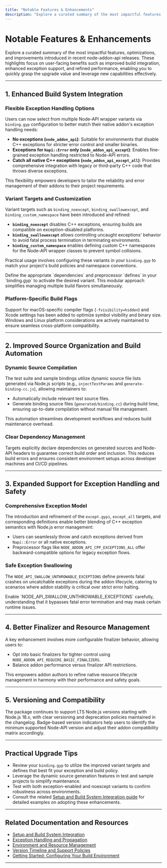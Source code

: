 ```yaml
---
title: "Notable Features & Enhancements"
description: "Explore a curated summary of the most impactful features, optimizations, and improvements introduced in recent releases. This helps users identify upgrade value and leverage new capabilities without having to parse each entry in the raw changelog."
---
```


# Notable Features & Enhancements

Explore a curated summary of the most impactful features, optimizations, and improvements introduced in recent node-addon-api releases. These highlights focus on user-facing benefits such as improved build integration, enhanced exception support, and refined performance, enabling you to quickly grasp the upgrade value and leverage new capabilities effectively.

---

## 1. Enhanced Build System Integration

### Flexible Exception Handling Options
Users can now select from multiple Node-API wrapper variants via `binding.gyp` configuration to better match their native addon's exception handling needs:
- **No exceptions (`node_addon_api`)**: Suitable for environments that disable C++ exceptions for stricter error control and smaller binaries.
- **Exceptions for `Napi::Error` only (`node_addon_api_except`)**: Enables fine-grained exception handling restricted to Node-API errors.
- **Catch all native C++ exceptions (`node_addon_api_except_all`)**: Provides comprehensive integration with legacy or third-party C++ code that throws diverse exceptions.

This flexibility empowers developers to tailor the reliability and error management of their addons to their project requirements.

### Variant Targets and Customization
Variant targets such as `binding_noexcept`, `binding_swallowexcept`, and `binding_custom_namespace` have been introduced and refined:
- **`binding_noexcept`** disables C++ exceptions, ensuring builds are compatible on exception-disabled platforms.
- **`binding_swallowexcept`** allows controlling uncaught exceptions' behavior to avoid fatal process termination in terminating environments.
- **`binding_custom_namespace`** enables defining custom C++ namespaces for the Node-API wrapper classes to prevent symbol collisions.

Practical usage involves configuring these variants in your `binding.gyp` to match your project's build policies and namespace conventions.

<Tip>
Define the appropriate `dependencies` and preprocessor `defines` in your `binding.gyp` to activate the desired variant. This modular approach simplifies managing multiple build flavors simultaneously.
</Tip>

### Platform-Specific Build Flags
Support for macOS-specific compiler flags (`-fvisibility=hidden`) and Xcode settings has been added to optimize symbol visibility and binary size. Windows and Linux platform considerations are actively maintained to ensure seamless cross-platform compatibility.

---

## 2. Improved Source Organization and Build Automation

### Dynamic Source Compilation
The test suite and sample bindings utilize dynamic source file lists generated via Node.js scripts (e.g., `injectTestParams` and `generate-binding-cc.js`), allowing maintainers to:
- Automatically include relevant test source files.
- Generate binding source files (`generated/binding.cc`) during build time, ensuring up-to-date compilation without manual file management.

This automation streamlines development workflows and reduces build maintenance overhead.

### Clear Dependency Management
Targets explicitly declare dependencies on generated sources and Node-API headers to guarantee correct build order and inclusion. This reduces build errors and ensures consistent environment setups across developer machines and CI/CD pipelines.

---

## 3. Expanded Support for Exception Handling and Safety

### Comprehensive Exception Model
The introduction and refinement of the `except.gypi`, `except_all` targets, and corresponding definitions enable better blending of C++ exception semantics with Node.js error management:
- Users can seamlessly throw and catch exceptions derived from `Napi::Error` or all native exceptions.
- Preprocessor flags like `NODE_ADDON_API_CPP_EXCEPTIONS_ALL` offer backward-compatible options for legacy exception flows.

### Safe Exception Swallowing
The `NODE_API_SWALLOW_UNTHROWABLE_EXCEPTIONS` define prevents fatal crashes on uncatchable exceptions during the addon lifecycle, catering to scenarios where addon stability is critical over strict error halting.

<Tip>
Enable `NODE_API_SWALLOW_UNTHROWABLE_EXCEPTIONS` carefully, understanding that it bypasses fatal error termination and may mask certain runtime issues.
</Tip>

---

## 4. Better Finalizer and Resource Management

A key enhancement involves more configurable finalizer behavior, allowing users to:
- Opt into basic finalizers for tighter control using `NODE_ADDON_API_REQUIRE_BASIC_FINALIZERS`.
- Balance addon performance versus finalizer API restrictions.

This empowers addon authors to refine native resource lifecycle management in harmony with their performance and safety goals.

---

## 5. Versioning and Compatibility

The package continues to support LTS Node.js versions starting with Node.js 18.x, with clear versioning and deprecation policies maintained in the changelog. Badge-based version indicators help users to identify the minimum supported Node-API version and adjust their addon compatibility matrix accordingly.

---

## Practical Upgrade Tips

- Review your `binding.gyp` to utilize the improved variant targets and defines that best fit your exception and build policy.
- Leverage the dynamic source generation features in test and sample projects to simplify maintenance.
- Test with both exception-enabled and noexcept variants to confirm robustness across environments.
- Consult the related [Setup and Build System Integration guide](/api-reference/integration-build/setup-build) for detailed examples on adopting these enhancements.

---

## Related Documentation and Resources

- [Setup and Build System Integration](/api-reference/integration-build/setup-build)
- [Exception Handling and Propagation](/concepts/architecture-overview/exception-handling)
- [Environment and Resource Management](/api-reference/error-handling-lifecycle/env-management)
- [Version Timeline and Support Policies](/changelog/release-history/version-timeline)
- [Getting Started: Configuring Your Build Environment](/getting-started/setup-basics/configuring-build)

---